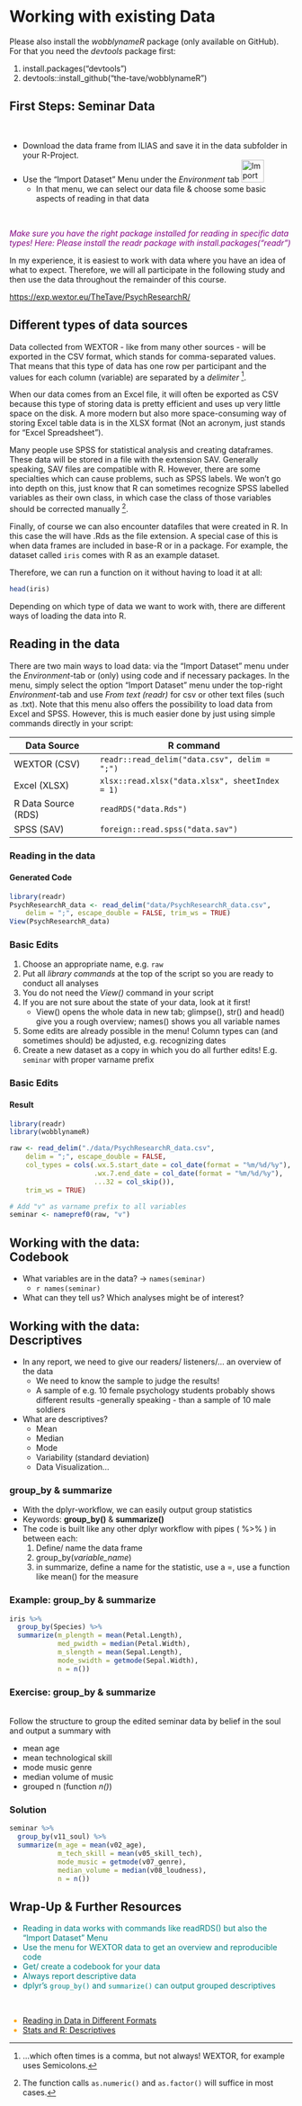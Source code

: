 
# Working with existing Data

```{=html}
<script src="https://kit.fontawesome.com/0e67562c4f.js" crossorigin="anonymous"></script>
<!-- <link rel="stylesheet" href="./img/fontawesome.min.css"> -->
```


Please also install the _wobblynameR_ package (only available on GitHub). For that you need the _devtools_ package first:

1. install.packages("devtools")
2. devtools::install_github("the-tave/wobblynameR")

    
## First Steps: Seminar Data

<br>

- Download the data frame from ILIAS and save it in the data subfolder in your R-Project.
- Use the "Import Dataset" Menu under the _Environment_ tab ![Import Dataset](./img/import_dataset.png){height=40px}
    - In that menu, we can select our data file & choose some basic aspects of reading in that data 

<br>

<i class="fa-solid fa-lightbulb" style="color: purple;"></i><i style="color: purple;">Make sure you have the right package installed for reading in specific data types! Here: Please install the readr package with install.packages("readr")</i>



In my experience, it is easiest to work with data where you have an idea of what to expect.
Therefore, we will all participate in the following study and then use the data throughout the remainder of this course.

[https://exp.wextor.eu/TheTave/PsychResearchR/](https://exp.wextor.eu/TheTave/PsychResearchR/)

## Different types of data sources

Data collected from WEXTOR - like from many other sources - will be exported in the CSV format, which stands for comma-separated values.
That means that this type of data has one row per participant and the values for each column (variable) are separated by a _delimiter_ ^[...which often times is a comma, but not always! WEXTOR, for example uses Semicolons.].

When our data comes from an Excel file, it will often be exported as CSV because this type of storing data is pretty efficient and uses up very little space on the disk.
A more modern but also more space-consuming way of storing Excel table data is in the XLSX format (Not an acronym, just stands for "Excel Spreadsheet").

Many people use SPSS for statistical analysis and creating dataframes.
These data will be stored in a file with the extension SAV. 
Generally speaking, SAV files are compatible with R.
However, there are some specialties which can cause problems, such as SPSS labels.
We won't go into depth on this, just know that R can sometimes recognize SPSS labelled variables as their own class, in which case the class of those variables should be corrected manually ^[The function calls `as.numeric()` and `as.factor()` will suffice in most cases.].

Finally, of course we can also encounter datafiles that were created in R.
In this case the will have .Rds as the file extension.
A special case of this is when data frames are included in base-R or in a package.
For example, the dataset called `iris` comes with R as an example dataset.

Therefore, we can run a function on it without having to load it at all:

```r
head(iris)
```

Depending on which type of data we want to work with, there are different ways of loading the data into R.

## Reading in the data

There are two main ways to load data: via the "Import Dataset" menu under the _Environment_-tab or (only) using code and if necessary packages.
In the menu, simply select the option "Import Dataset" menu under the top-right _Environment_-tab and use _From text (readr)_ for csv or other text files (such as .txt).
Note that this menu also offers the possibility to load data from Excel and SPSS.
However, this is much easier done by just using simple commands directly in your script:

Data Source | R command
------|------
WEXTOR (CSV) | `readr::read_delim("data.csv", delim = ";")`
Excel (XLSX) | `xlsx::read.xlsx("data.xlsx", sheetIndex = 1)`
R Data Source (RDS) | `readRDS("data.Rds")`
SPSS (SAV) | `foreign::read.spss("data.sav")`




### Reading in the data
#### Generated Code

```r
library(readr)
PsychResearchR_data <- read_delim("data/PsychResearchR_data.csv", 
    delim = ";", escape_double = FALSE, trim_ws = TRUE)
View(PsychResearchR_data)
```


### Basic Edits <i class="fa-solid fa-paintbrush" style="color: darkgreen;"></i>



1. Choose an appropriate name, e.g. `raw`
2. Put all _library commands_ at the top of the script so you are ready to conduct all analyses
3. You do not need the _View()_ command in your script
4. If you are not sure about the state of your data, look at it first!
    - View() opens the whole data in new tab; glimpse(), str() and head() give you a rough overview; names() shows you all variable names
5. Some edits are already possible in the menu! Column types can (and sometimes should) be adjusted, e.g. recognizing dates
6. Create a new dataset as a copy in which you do all further edits! E.g. `seminar` with proper varname prefix



### Basic Edits <i class="fa-solid fa-paintbrush" style="color: darkgreen;"></i>
#### Result

```r
library(readr)
library(wobblynameR)

raw <- read_delim("./data/PsychResearchR_data.csv", 
    delim = ";", escape_double = FALSE, 
    col_types = cols(.wx.5.start_date = col_date(format = "%m/%d/%y"),
                     .wx.7.end_date = col_date(format = "%m/%d/%y"), 
                     ...32 = col_skip()),
    trim_ws = TRUE)

# Add "v" as varname prefix to all variables
seminar <- namepref0(raw, "v")
```



## Working with the data: <br> Codebook



- What variables are in the data? -> `names(seminar)`
    - `r names(seminar)`
- What can they tell us? Which analyses might be of interest?



## Working with the data: <br> Descriptives



- In any report, we need to give our readers/ listeners/... an overview of the data
    - We need to know the sample to judge the results!
    - A sample of e.g. 10 female psychology students probably shows different results -generally speaking - than a sample of 10 male soldiers
- What are descriptives?
    - Mean
    - Median
    - Mode
    - Variability (standard deviation)
    - Data Visualization...
    


### group_by & summarize 


- With the dplyr-workflow, we can easily output group statistics
- Keywords: **group_by()** & **summarize()**
- The code is built like any other dplyr workflow with pipes ( %>% ) in between each:
    1. Define/ name the data frame
    2. group_by(_variable_name_)
    3. in summarize, define a name for the statistic, use a =, use a function like mean() for the measure


### Example: group_by & summarize

```r
iris %>% 
  group_by(Species) %>% 
  summarize(m_plength = mean(Petal.Length),
            med_pwidth = median(Petal.Width),
            m_slength = mean(Sepal.Length),
            mode_swidth = getmode(Sepal.Width),
            n = n())
```
    
### Exercise: group_by & summarize

<br> 
Follow the structure to group the edited seminar data by belief in the soul and output a summary with 

- mean age 
- mean technological skill
- mode music genre 
- median volume of music 
- grouped n (function _n()_)

### Solution

```r
seminar %>% 
  group_by(v11_soul) %>% 
  summarize(m_age = mean(v02_age),
            m_tech_skill = mean(v05_skill_tech),
            mode_music = getmode(v07_genre),
            median_volume = median(v08_loudness),
            n = n())
```

 
## Wrap-Up & Further Resources 
 
<i class="fa-solid fa-anchor" style="color: teal;"></i>
<ul style="color: teal;"> 
<li> Reading in data works with commands like readRDS() but also the "Import Dataset" Menu</li>
<li> Use the menu for WEXTOR data to get an overview and reproducible code</li>
<li> Get/ create a codebook for your data</li>
<li> Always report descriptive data</li>
<li> dplyr's `group_by()` and `summarize()` can output grouped descriptives</li>
</ul>


<br>

<i class="fa-solid fa-book" style="color: orange;"></i>
<ul style="color: orange;">
<li> [Reading in Data in Different Formats](https://www.datafiles.samhsa.gov/get-help/format-specific-issues/how-do-i-read-data-r)</li>
<li> [Stats and R: Descriptives](https://statsandr.com/blog/descriptive-statistics-in-r/) </li>
</ul>

